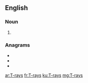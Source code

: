 {{also|trays}}
==English==

===Noun===
{{head|en|noun plural form}}

# {{plural of|T-ray|lang=en}}

===Anagrams===
* {{l|en|artsy}}
* {{l|en|satyr}}
* {{l|en|stray}}

[[ar:T-rays]]
[[fr:T-rays]]
[[ku:T-rays]]
[[mg:T-rays]]